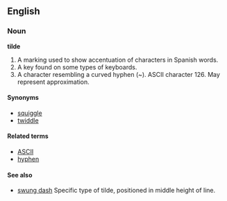 ==English==
===Noun===
'''tilde'''
# A marking used to show accentuation of characters in Spanish words.
# A key found on some types of keyboards.
# A character resembling a curved hyphen (~). ASCII character 126. May represent approximation.

====Synonyms====
*[[squiggle]]
*[[twiddle]]

====Related terms====
*[[ASCII]]
*[[hyphen]]

====See also====
*[[swung dash]] Specific type of tilde, positioned in middle height of line.